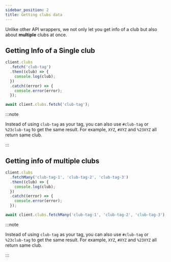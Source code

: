 ```yaml
---
sidebar_position: 2
title: Getting clubs data
---
```



Unlike other API wrappers, we not only let you get info of a club but also about **multiple** clubs at once.

## Getting Info of a Single club

<Tabs groupId="language-choice">
<TabItem value="javascript" label="JavaScript" default>

```javascript
client.clubs
  .fetch('club-tag')
  .then((club) => {
    console.log(club);
  })
  .catch((error) => {
    console.error(error);
  });
```

</TabItem>
<TabItem value="esm" label="ESM">

```javascript
await client.clubs.fetch('club-tag');
```

</TabItem>
</Tabs>

:::note

Instead of using `club-tag` as your tag, you can also use `#club-tag` or `%23club-tag` to get the same result. For
example, `XYZ`, `#XYZ` and `%23XYZ` all return same club.

:::

## Getting info of multiple clubs

<Tabs groupId="language-choice">
<TabItem value="javascript" label="JavaScript" default>

```javascript
client.clubs
  .fetchMany('club-tag-1', 'club-tag-2', 'club-tag-3')
  .then((club) => {
    console.log(club);
  })
  .catch((error) => {
    console.error(error);
  });
```

</TabItem>
<TabItem value="esm" label="ESM">

```javascript
await client.clubs.fetchMany('club-tag-1', 'club-tag-2', 'club-tag-3');
```

</TabItem>
</Tabs>

:::note

Instead of using `club-tag` as your tag, you can also use `#club-tag` or `%23club-tag` to get the same result. For
example, `XYZ`, `#XYZ` and `%23XYZ` all return same club.

:::

